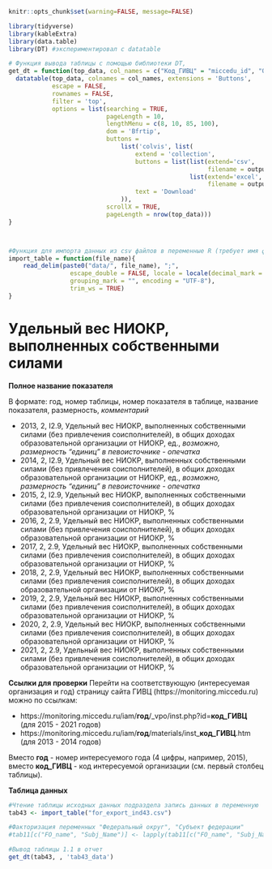 
```r
knitr::opts_chunk$set(warning=FALSE, message=FALSE)
```


```r
library(tidyverse)
library(kableExtra)
library(data.table)
library(DT) #экспериментировал с datatable
```

```r
# Функция вывода таблицы с помощью библиотеки DT, 
get_dt = function(top_data, col_names = c("Код_ГИВЦ" = "miccedu_id", "Организация" = "clear_name", "2013" = "ind_2013_value", "2014" = "ind_2014_value", "2015" = "ind_2015_value", "2016" = "ind_2016_value", "2017" = "ind_2017_value", "2018" = "ind_2018_value", "2019" = "ind_2019_value", "2020" = "ind_2020_value", "2021" =  "ind_2021_value"), output_file_name) {
  datatable(top_data, colnames = col_names, extensions = 'Buttons',
            escape = FALSE,
            rownames = FALSE,
            filter = 'top',
            options = list(searching = TRUE,
                           pageLength = 10,
                           lengthMenu = c(8, 10, 85, 100),
                           dom = 'Bfrtip',
                           buttons = 
                               list('colvis', list(
                                   extend = 'collection',
                                   buttons = list(list(extend='csv',
                                                       filename = output_file_name),
                                                  list(extend='excel',
                                                       filename = output_file_name)),
                                   text = 'Download'
                               )),
                           scrollX = TRUE,
                           pageLength = nrow(top_data))) 
}



#Функция для импорта данных из csv файлов в переменные R (требует имя файла в кавычках и берет из каталока data рабочей директории проекта)
import_table = function(file_name){
    read_delim(paste0("data/", file_name), ";", 
                 escape_double = FALSE, locale = locale(decimal_mark = ",", 
                 grouping_mark = "", encoding = "UTF-8"), 
                 trim_ws = TRUE)
}
```






# Удельный вес НИОКР, выполненных собственными силами  {#ind43_info}

**Полное название показателя**

В формате: год, номер таблицы, номер показателя в таблице, название показателя, размерность, *комментарий*



* 2013,	2,	I2.9,	Удельный вес НИОКР, выполненных собственными силами (без привлечения соисполнителей), в общих доходах образовательной организации от НИОКР, ед., *возможно, размерность "единиц" в певоисточнике - опечатка*
* 2014,	2,	I2.9,	Удельный вес НИОКР, выполненных собственными силами (без привлечения соисполнителей), в общих доходах образовательной организации от НИОКР, ед., *возможно, размерность "единиц" в певоисточнике - опечатка*
* 2015,	2,	I2.9,	Удельный вес НИОКР, выполненных собственными силами (без привлечения соисполнителей), в общих доходах образовательной организации от НИОКР, %
* 2016, 2, 2.9, Удельный вес НИОКР, выполненных собственными силами (без привлечения соисполнителей), в общих доходах образовательной организации от НИОКР, %
* 2017, 2, 2.9, Удельный вес НИОКР, выполненных собственными силами (без привлечения соисполнителей), в общих доходах образовательной организации от НИОКР, %
* 2018, 2, 2.9, Удельный вес НИОКР, выполненных собственными силами (без привлечения соисполнителей), в общих доходах образовательной организации от НИОКР, %
* 2019, 2, 2.9, Удельный вес НИОКР, выполненных собственными силами (без привлечения соисполнителей), в общих доходах образовательной организации от НИОКР, %
* 2020, 2, 2.9, Удельный вес НИОКР, выполненных собственными силами (без привлечения соисполнителей), в общих доходах образовательной организации от НИОКР, %
* 2021, 2, 2.9, Удельный вес НИОКР, выполненных собственными силами (без привлечения соисполнителей), в общих доходах образовательной организации от НИОКР, %


**Ссылки для проверки**
Перейти на соответствующую (интересуемая организация и год) страницу сайта ГИВЦ (https://monitoring.miccedu.ru) можно по ссылкам:

* https://monitoring.miccedu.ru/iam/**год**/_vpo/inst.php?id=**код_ГИВЦ** (для 2015 - 2021 годов)
* https://monitoring.miccedu.ru/iam/**год**/materials/inst_**код_ГИВЦ**.htm (для 2013 - 2014 годов)

Вместо **год** - номер интересуемого года (4 цифры, например, 2015), вместо **код_ГИВЦ** - код интересуемой организации (см. первый столбец таблицы).



**Таблица данных**

```r
#Чтение таблицы исходных данных подраздела запись данных в переменную
tab43 <- import_table("for_export_ind43.csv")

#Факторизация переменных "Федеральный округ", "Субъект федерации"
#tab11[c("FO_name", "Subj_Name")] <- lapply(tab11[c("FO_name", "Subj_Name")] , factor)

```




```r
#Вывод таблицы 1.1 в отчет
get_dt(tab43, , 'tab43_data')
```



